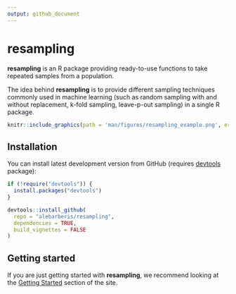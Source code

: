 ```yaml
---
output: github_document
---
```


<!-- README.md is generated from README.Rmd. Please edit the README.Rmd file -->

# resampling

**resampling** is an R package providing ready-to-use functions to take repeated samples from a population.

The idea behind **resampling** is to provide different sampling techniques 
commonly used in machine learning (such as random sampling with and without 
replacement, k-fold sampling, leave-p-out sampling) in a single R package.

```r
knitr::include_graphics(path = 'man/figures/resampling_example.png', error = FALSE)
```

## Installation

You can install latest development version from GitHub (requires [devtools](https://github.com/hadley/devtools) package):

```r
if (!require("devtools")) {
  install.packages("devtools")
}

devtools::install_github(
  repo = "alebarberis/resampling", 
  dependencies = TRUE, 
  build_vignettes = FALSE
)
```

## Getting started

If you are just getting started with **resampling**, we recommend looking at the
[Getting Started](articles/resampling.html) section of the site.
